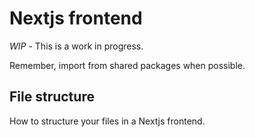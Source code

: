 
# Nextjs frontend

*WIP* - This is a work in progress.

Remember, import from shared packages when possible.

## File structure

How to structure your files in a Nextjs frontend.
 
<FileTree>
  <FileTree.Folder name="src" defaultOpen>
    <FileTree.Folder name="actions" defaultOpen>
    </FileTree.Folder>
    <FileTree.Folder name="app" defaultOpen>
      <FileTree.Folder name="api" defaultOpen>
        <FileTree.File name="route.tsx" />
      </FileTree.Folder>
      <FileTree.Folder name="path" defaultOpen>
        <FileTree.File name="default.tsx" />
        <FileTree.File name="error.tsx" />
        <FileTree.File name="layout.tsx" />
        <FileTree.File name="loading.tsx" />
        <FileTree.File name="opengraph-image.tsx" />
        <FileTree.File name="twitter-image.tsx" />
        <FileTree.File name="page.tsx" />
        <FileTree.File name="route.tsx" />
        <FileTree.File name="not-found.tsx" />
      </FileTree.Folder>
      <FileTree.Folder name="[[...slug]]" defaultOpen>
        <FileTree.File name="page.tsx" />
      </FileTree.Folder>
      <FileTree.File name="error.tsx" />
      <FileTree.File name="icon.svg" />
      <FileTree.File name="layout.tsx" />
      <FileTree.File name="loading.tsx" />
      <FileTree.File name="manifest.ts" />
      <FileTree.File name="page.tsx" />
      <FileTree.File name="robots.txt" />
      <FileTree.File name="sitemap.ts" />
      <FileTree.File name="shared-metadata.ts" />
    </FileTree.Folder>
    <FileTree.Folder name="components" defaultOpen>
      <FileTree.Folder name="shells" defaultOpen>
      </FileTree.Folder>
      <FileTree.Folder name="shared" defaultOpen>
      </FileTree.Folder>
      <FileTree.Folder name="props" defaultOpen>
      </FileTree.Folder>
    </FileTree.Folder>
    <FileTree.Folder name="hooks" defaultOpen>
    </FileTree.Folder>
    <FileTree.Folder name="lib" defaultOpen>
    </FileTree.Folder>
    <FileTree.File name="instrumentation.ts" />
    <FileTree.File name="middleware.ts" />
  </FileTree.Folder>
  <FileTree.Folder name="public" defaultOpen>
  </FileTree.Folder>
  <FileTree.File name=".env*" />
  <FileTree.File name="next.config.js" />
  <FileTree.File name="package.json" />
  <FileTree.File name="tsconfig.ts" />
</FileTree>

